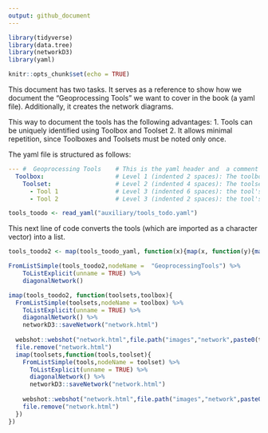 ```yaml
---
output: github_document
---
```


```r
library(tidyverse)
library(data.tree)
library(networkD3)
library(yaml)

knitr::opts_chunk$set(echo = TRUE)

```

This document has two tasks. It serves as a reference to show how we document the "Geoprocessing Tools" we want to cover in the book (a yaml file). Additionally, it creates the network diagrams.

This way to document the tools has the following advantages:
1. Tools can be uniquely identified using Toolbox and Toolset
2. It allows minimal repetition, since Toolboxes and Toolsets must be noted only once.


The yaml file is structured as follows:

```yaml
--- #  Geoprocessing Tools    # This is the yaml header and  a comment to show what this is about
  Toolbox:                    # Level 1 (indented 2 spaces): The toolbox's name                
    Toolset:                  # Level 2 (indented 4 spaces): The toolset's name 
      - Tool 1                # Level 3 (indented 6 spaces): the tool's name (starts with a dash)
      - Tool 2                # Level 3 (indented 2 spaces): the tool's name (starts with a dash)

```


```r
tools_toodo <- read_yaml("auxiliary/tools_todo.yaml")
```

This next line of code converts the tools (which are imported as a character vector) into a list.

```r
tools_toodo2 <- map(tools_toodo_yaml, function(x){map(x, function(y){map(y, function(z){list(name = z)})})})
```


```r

FromListSimple(tools_toodo2,nodeName =  "GeoprocessingTools") %>%
    ToListExplicit(unname = TRUE) %>%
    diagonalNetwork()

imap(tools_toodo2, function(toolsets,toolbox){
  FromListSimple(toolsets,nodeName = toolbox) %>%
    ToListExplicit(unname = TRUE) %>%
    diagonalNetwork() %>%
    networkD3::saveNetwork("network.html")
  
  webshot::webshot("network.html",file.path("images","network",paste0(toolbox,".png")))
  file.remove("network.html")
  imap(toolsets,function(tools,toolset){
    FromListSimple(tools,nodeName = toolset) %>%
      ToListExplicit(unname = TRUE) %>%
      diagonalNetwork() %>%
      networkD3::saveNetwork("network.html")
    
    webshot::webshot("network.html",file.path("images","network",paste0(toolbox,"_",toolset,".png")))
    file.remove("network.html")
  })
})



```

